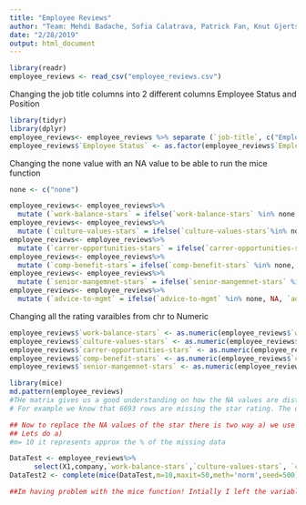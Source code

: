 ```yaml
---
title: "Employee Reviews"
author: "Team: Mehdi Badache, Sofia Calatrava, Patrick Fan, Knut Gjertsen, Madalene Stonemann"
date: "2/28/2019"
output: html_document
---
```


```r
library(readr)
employee_reviews <- read_csv("employee_reviews.csv")
```

Changing the job title columns into 2 different columns Employee Status and Position
```r
library(tidyr)
library(dplyr)
employee_reviews<- employee_reviews %>% separate (`job-title`, c("Employee Status", "Position"), sep = "-" )
employee_reviews$`Employee Status` <- as.factor(employee_reviews$`Employee Status`)
```

Changing the none value with an NA value to be able to run the mice function
```r
none <- c("none")
```

```r
employee_reviews<- employee_reviews%>% 
  mutate (`work-balance-stars` = ifelse(`work-balance-stars` %in% none, NA, `work-balance-stars`))
employee_reviews<- employee_reviews%>%
  mutate (`culture-values-stars` = ifelse(`culture-values-stars`%in% none, NA, `culture-values-stars`))
employee_reviews<- employee_reviews%>%
  mutate (`carrer-opportunities-stars` = ifelse(`carrer-opportunities-stars` %in% none, NA, `carrer-opportunities-stars`))
employee_reviews<- employee_reviews%>%
  mutate (`comp-benefit-stars`= ifelse(`comp-benefit-stars` %in% none, NA, `comp-benefit-stars`))
employee_reviews<- employee_reviews%>%
  mutate (`senior-mangemnet-stars` = ifelse(`senior-mangemnet-stars` %in% none, NA, `senior-mangemnet-stars`))
employee_reviews<- employee_reviews%>%
  mutate (`advice-to-mgmt` = ifelse(`advice-to-mgmt` %in% none, NA, `advice-to-mgmt`))
```

Changing all the rating varaibles from chr to Numeric
```r
employee_reviews$`work-balance-stars` <- as.numeric(employee_reviews$`work-balance-stars`)
employee_reviews$`culture-values-stars` <- as.numeric(employee_reviews$`culture-values-stars`)
employee_reviews$`carrer-opportunities-stars` <- as.numeric(employee_reviews$`carrer-opportunities-stars`)
employee_reviews$`comp-benefit-stars` <- as.numeric(employee_reviews$`comp-benefit-stars`)
employee_reviews$`senior-mangemnet-stars` <- as.numeric(employee_reviews$`senior-mangemnet-stars`)
```

```r
library(mice)
md.pattern(employee_reviews)
#THe matrix gives us a good understanding on how the NA values are distrbuted in the data. 
# For example we know that 6693 rows are missing the star rating. The overall rating are complete. 

## Now to replace the NA values of the star there is two way a) we use the mice package (ppm, midastouch...) b) we simply replace it with the value of the overall ratings (make sense to me..)
## Lets do a)
#m= 10 it represents approx the % of the missing data

DataTest <- employee_reviews%>% 
      select(X1,company,`work-balance-stars`,`culture-values-stars`, `carrer-opportunities-stars`, `comp-benefit-stars`, `senior-mangemnet-stars`)
DataTest2 <- complete(mice(DataTest,m=10,maxit=50,meth='norm',seed=500))

##Im having problem with the mice function! Intially I left the variables as character and the NA were still there. Now I changed to numeric and now I get an error. Its driving me crazy
```


```r
```

```r
```

```r
```

```r
```

```r
```

```r
```
